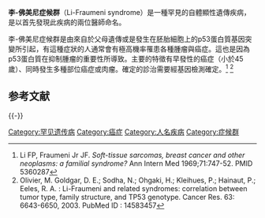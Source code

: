 {{medical}}

{{Infobox_Disease
| Name           = 李-佛美尼症候群
| Image          =
| Caption        =
| DiseasesDB     = 7450
| ICD10          =
| ICD9           = {{ICD9|758.3}}
| ICDO           =
| OMIM           = 151623
| MedlinePlus    =
| eMedicineSubj  = ped
| eMedicineTopic = 1305
| MeshID         = D016864
}}
'''李-佛美尼症候群'''（Li-Fraumeni syndrome）是一種罕見的自體顯性遺傳疾病， 是以首先發現此疾病的兩位醫師命名。

李-佛美尼症候群是由來自於父母遺傳或是發生在胚胎細胞上的p53蛋白質基因突變所引起，有這種症狀的人通常會有極高機率罹患各種腫瘤與癌症。這也是因為p53蛋白質在抑制腫瘤的重要性所導致。主要的特徵有早發性的癌症（小於45歲）、同時發生多種部位癌症或肉瘤。確定的診治需要經基因檢測確定。<ref>Li FP, Fraumeni Jr JF. ''Soft-tissue sarcomas, breast cancer and other neoplasms: a familial syndrome?'' Ann Intern Med 1969;71:747-52. PMID 5360287</ref>
<ref>Olivier, M. Goldgar, D. E.; Sodha, N.; Ohgaki, H.; Kleihues, P.; Hainaut, P.; Eeles, R. A. : Li-Fraumeni and related syndromes: correlation between tumor type, family structure, and TP53 genotype. Cancer Res. 63: 6643-6650, 2003. PubMed ID : 14583457</ref>

== 参考文献 ==
{{Reflist}}

{{-}}
{{细胞内信号肽与信号蛋白缺陷}}

[[Category:罕见遗传病|Category:罕见遗传病]]
[[Category:癌症|Category:癌症]]
[[Category:人名疾病|Category:人名疾病]]
[[Category:症候群|Category:症候群]]

{{med-stub}}